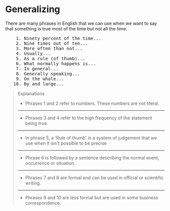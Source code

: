 # Generalizing

There are many phrases in English that we can use when we want to say that something is true most of the time but not all the time.

<pre className="text-xl font-semibold font-sans leading-3">
    1. Ninety percent of the time...
    2. Nine times out of ten...
    3. More often than not...
    4. Usually...
    5. As a rule (of thumb)...
    6. What normally happens is...
    7. In general...
    8. Generally speaking...
    9. On the whole...
   10. By and large...
</pre>

> Explanations
>
> - Phrases 1 and 2 refer to numbers. These numbers are not literal.
>
> ---
>
> - Phrases 3 and 4 refer to the high frequency of the statement being true.
>
> ---
>
> - In phrase 5, a 'Rule of thumb' is a system of judgement that we use when it isn't possible to be precise
>
> ---
>
> - Phrase 6 is followed by a sentence describing the normal event, occurrence or situation.
>
> ---
>
> - Phrases 7 and 8 are formal and can be used in official or scientific writing.
>
> ---
>
> - Phrases 9 and 10 are less formal but are used in some business correspondence.
